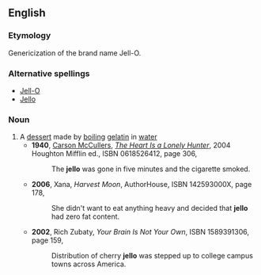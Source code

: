 {{wikipedia|gelatin dessert}}
==English==
===Etymology===
Genericization of the brand name Jell-O.
===Alternative spellings===
*[[Jell-O]]
*[[Jello]]
===Noun===
{{en-noun|-}}
#A [[dessert]] made by [[boil]]ing [[gelatin]] in [[water]]
#*'''1940''', [[w:Carson McCullers|Carson McCullers]], ''[[w:The Heart Is a Lonely Hunter|The Heart Is a Lonely Hunter]]'', 2004 Houghton Mifflin ed., ISBN 0618526412, page 306,
#*:The '''jello''' was gone in five minutes and the cigarette smoked.
#*'''2006''', Xana, ''Harvest Moon'', AuthorHouse, ISBN 142593000X, page 178,
#*:She didn't want to eat anything heavy and decided that '''jello''' had zero fat content.
#*'''2002''', Rich Zubaty, ''Your Brain Is Not Your Own'', ISBN 1589391306, page 159,
#*:Distribution of cherry '''jello''' was stepped up to college campus towns across America.